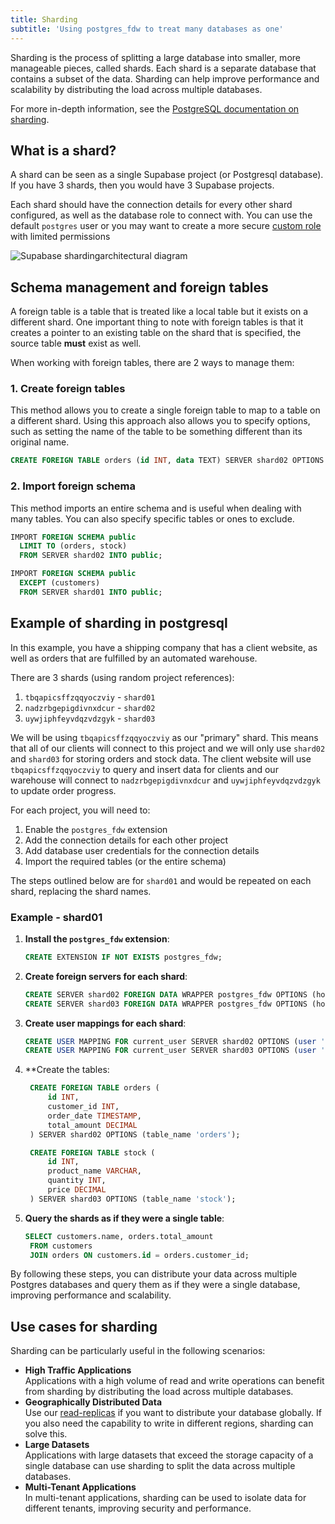 ```yaml
---
title: Sharding
subtitle: 'Using postgres_fdw to treat many databases as one'
---
```


Sharding is the process of splitting a large database into smaller, more manageable pieces, called shards. Each shard is a separate database that contains a subset of the data. Sharding can help improve performance and scalability by distributing the load across multiple databases.

For more in-depth information, see the [PostgreSQL documentation on sharding](https://www.postgresql.org/docs/current/postgres-fdw.html).

## What is a shard?

A shard can be seen as a single Supabase project (or Postgresql database). If you have 3 shards, then you would have 3 Supabase projects.

Each shard should have the connection details for every other shard configured, as well as the database role to connect with. You can use the default `postgres` user or you may want to create a more secure [custom role](/docs/guides/database/postgres/roles) with limited permissions 

![Supabase shardingarchitectural diagram](/docs/img/database/sharding)

## Schema management and foreign tables

A foreign table is a table that is treated like a local table but it exists on a different shard. One important thing to note with foreign tables is that it creates a pointer to an existing table on the shard that is specified, the source table **must** exist as well.

When working with foreign tables, there are 2 ways to manage them:

### 1. Create foreign tables

This method allows you to create a single foreign table to map to a table on a different shard. Using this approach also allows you to specify options, such as setting the name of the table to be something different than its original name.

```sql
CREATE FOREIGN TABLE orders (id INT, data TEXT) SERVER shard02 OPTIONS (table_name 'orders');
```

### 2. Import foreign schema

This method imports an entire schema and is useful when dealing with many tables. You can also specify specific tables or ones to exclude.

```sql
IMPORT FOREIGN SCHEMA public
  LIMIT TO (orders, stock)
  FROM SERVER shard02 INTO public;
```

```sql
IMPORT FOREIGN SCHEMA public
  EXCEPT (customers)
  FROM SERVER shard01 INTO public;
```

## Example of sharding in postgresql

In this example, you have a shipping company that has a client website, as well as orders that are fulfilled by an automated warehouse. 

There are 3 shards (using random project references):
1. `tbqapicsffzqqyoczviy` - `shard01`
2. `nadzrbgepigdivnxdcur` - `shard02`
3. `uywjiphfeyvdqzvdzgyk` - `shard03`

We will be using `tbqapicsffzqqyoczviy` as our "primary" shard. This means that all of our clients will connect to this project and we will only use `shard02` and `shard03` for storing orders and stock data. 
The client website will use `tbqapicsffzqqyoczviy` to query and insert data for clients and our warehouse will connect to `nadzrbgepigdivnxdcur` and `uywjiphfeyvdqzvdzgyk` to update order progress.

For each project, you will need to:
1. Enable the `postgres_fdw` extension
2. Add the connection details for each other project
3. Add database user credentials for the connection details
4. Import the required tables (or the entire schema)

The steps outlined below are for `shard01` and would be repeated on each shard, replacing the shard names.

### Example - shard01

1. **Install the `postgres_fdw` extension**:

   ```sql
   CREATE EXTENSION IF NOT EXISTS postgres_fdw;
   ```

2. **Create foreign servers for each shard**:

   ```sql
   CREATE SERVER shard02 FOREIGN DATA WRAPPER postgres_fdw OPTIONS (host 'db.nadzrbgepigdivnxdcur.supabase.co', dbname 'postgres', port '5432');
   CREATE SERVER shard03 FOREIGN DATA WRAPPER postgres_fdw OPTIONS (host 'db.uywjiphfeyvdqzvdzgyk.supabase.co', dbname 'postgres', port '5432');
   ```

3. **Create user mappings for each shard**:

   ```sql
   CREATE USER MAPPING FOR current_user SERVER shard02 OPTIONS (user 'shard_user', password 'shard_password');
   CREATE USER MAPPING FOR current_user SERVER shard03 OPTIONS (user 'shard_user', password 'shard_password');
   ```

4. **Create the tables:

   ```sql
    CREATE FOREIGN TABLE orders (
        id INT,
        customer_id INT,
        order_date TIMESTAMP,
        total_amount DECIMAL
    ) SERVER shard02 OPTIONS (table_name 'orders');

    CREATE FOREIGN TABLE stock (
        id INT,
        product_name VARCHAR,
        quantity INT,
        price DECIMAL
    ) SERVER shard03 OPTIONS (table_name 'stock');
    ```

5. **Query the shards as if they were a single table**:

   ```sql
   SELECT customers.name, orders.total_amount
    FROM customers
    JOIN orders ON customers.id = orders.customer_id;
   ```

By following these steps, you can distribute your data across multiple Postgres databases and query them as if they were a single database, improving performance and scalability.

## Use cases for sharding

Sharding can be particularly useful in the following scenarios:

- **High Traffic Applications**
  <br />
  Applications with a high volume of read and write operations can benefit from sharding by distributing the load across multiple databases.
- **Geographically Distributed Data**
  <br />
  Use our [read-replicas](/docs/guides/platform/read-replicas) if you want to distribute your database globally. If you also need the capability to write in different regions, sharding can solve this.
- **Large Datasets**
  <br />
  Applications with large datasets that exceed the storage capacity of a single database can use sharding to split the data across multiple databases.
- **Multi-Tenant Applications**
  <br />
  In multi-tenant applications, sharding can be used to isolate data for different tenants, improving security and performance.

